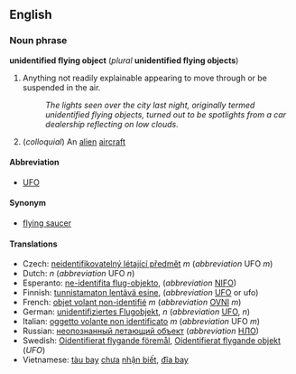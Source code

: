 ==English==
===Noun phrase===
'''unidentified flying object''' (''plural'' '''unidentified flying objects''')

#Anything not readily explainable appearing to move through or be suspended in the air.
#: ''The lights seen over the city last night, originally termed unidentified flying objects, turned out to be spotlights from a car dealership reflecting on low clouds.''
# (''colloquial'') An [[alien]] [[aircraft]] 

====Abbreviation====
*[[UFO]]

====Synonym====
*[[flying saucer]]

====Translations====
*Czech: [[neidentifikovatelný létající předmět]] ''m'' (''abbreviation'' UFO ''m'')
*Dutch: [[ ]] ''n'' (''abbreviation'' UFO ''n'')
*Esperanto: [[ne-identifita flug-objekto]], (''abbreviation'' [[NIFO]])
*Finnish: [[tunnistamaton lentävä esine]], (''abbreviation'' [[UFO]] or ufo)
*French: [[objet volant non-identifié]] ''m'' (''abbreviation'' [[OVNI]] ''m'')
*German: [[unidentifiziertes Flugobjekt]], ''n'' (''abbreviation'' [[UFO]], ''n'')
*Italian: [[oggetto volante non identificato]] ''m'' (''abbreviation'' UFO ''m'')
*Russian: [[неопознанный летающий объект]] (''abbreviation'' [[НЛО]])
*Swedish: [[Oidentifierat flygande föremål]], [[Oidentifierat flygande objekt]] (''UFO'')
*Vietnamese: [[tàu bay]] [[chưa]] [[nhận|nhận biết]], [[đĩa bay]]